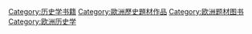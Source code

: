 [[Category:历史学书籍|Category:历史学书籍]]
[[Category:歐洲歷史題材作品‎|Category:歐洲歷史題材作品‎]]
[[Category:欧洲题材图书|Category:欧洲题材图书]]
[[Category:欧洲历史学|Category:欧洲历史学]]